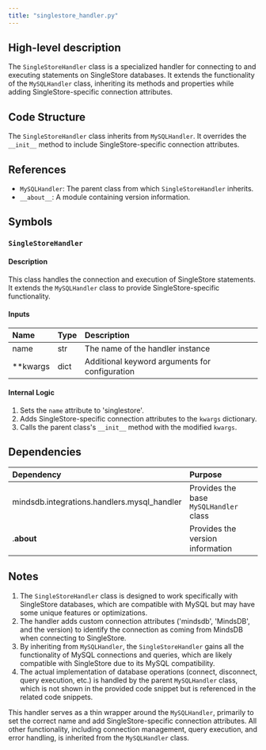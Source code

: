 ```yaml
---
title: "singlestore_handler.py"
---
```


## High-level description
The `SingleStoreHandler` class is a specialized handler for connecting to and executing statements on SingleStore databases. It extends the functionality of the `MySQLHandler` class, inheriting its methods and properties while adding SingleStore-specific connection attributes.

## Code Structure
The `SingleStoreHandler` class inherits from `MySQLHandler`. It overrides the `__init__` method to include SingleStore-specific connection attributes.

## References
- `MySQLHandler`: The parent class from which `SingleStoreHandler` inherits.
- `__about__`: A module containing version information.

## Symbols

### `SingleStoreHandler`
#### Description
This class handles the connection and execution of SingleStore statements. It extends the `MySQLHandler` class to provide SingleStore-specific functionality.

#### Inputs
| Name | Type | Description |
|:-----|:-----|:------------|
| name | str | The name of the handler instance |
| **kwargs | dict | Additional keyword arguments for configuration |

#### Internal Logic
1. Sets the `name` attribute to 'singlestore'.
2. Adds SingleStore-specific connection attributes to the `kwargs` dictionary.
3. Calls the parent class's `__init__` method with the modified `kwargs`.

## Dependencies
| Dependency | Purpose |
|:-----------|:--------|
| mindsdb.integrations.handlers.mysql_handler | Provides the base `MySQLHandler` class |
| .__about__ | Provides the version information |

## Notes
1. The `SingleStoreHandler` class is designed to work specifically with SingleStore databases, which are compatible with MySQL but may have some unique features or optimizations.
2. The handler adds custom connection attributes ('mindsdb', 'MindsDB', and the version) to identify the connection as coming from MindsDB when connecting to SingleStore.
3. By inheriting from `MySQLHandler`, the `SingleStoreHandler` gains all the functionality of MySQL connections and queries, which are likely compatible with SingleStore due to its MySQL compatibility.
4. The actual implementation of database operations (connect, disconnect, query execution, etc.) is handled by the parent `MySQLHandler` class, which is not shown in the provided code snippet but is referenced in the related code snippets.

This handler serves as a thin wrapper around the `MySQLHandler`, primarily to set the correct name and add SingleStore-specific connection attributes. All other functionality, including connection management, query execution, and error handling, is inherited from the `MySQLHandler` class.